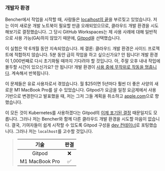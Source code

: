 ### 개발자 환경

Bencher에서 작업을 시작할 때, 사람들은 [localhost의 끝][dx tips]을 부르짖고 있었습니다.
저는 이미 새로운 개발 노트북이 필요할 만큼 오래되었으므로,
클라우드 개발 환경을 시도해보기로 결정했습니다.
그 당시 GitHub Workspaces는 제 사용 사례에 대해 일반적으로 사용 가능(GA)하지 않았기 때문에,
[Gitpod][gitpod]을 선택했습니다.

이 실험은 약 6개월 동안 지속되었습니다.
제 결론: 클라우드 개발 환경은 사이드 프로젝트에 적합하지 않습니다.
5분 동안 급히 작업을 하고 싶으신가요?
안 됩니다! 개발 환경이 1,000번째로 다시 초기화될 때까지 기다려야 할 것입니다.
아, 주말 오후 내내 작업에 몰두할 시간이 있으신가요?
안 됩니다! 개발 환경이 [사용 중에 무작위로 작동을 멈춥니다][github gitpod 9629]. 계속해서 반복됩니다.

이 문제들은 유료 사용자로서 겪었습니다.
월 $25이면 5년마다 훨씬 더 좋은 사양의 새로운 M1 MacBook Pro를 살 수 있었습니다.
Gitpod가 요금을 일정 요금제에서 사용 기반으로 변경한다고 발표했을 때,
저는 그저 그들 계획을 취소하고 [apple.com][apple]으로 향했습니다.

이 모든 것이 Kubernetes를 사용하겠다는 Gitpod의 [이제 포기된 결정][gitpod kubernetes] 때문일지도 모릅니다.
그러나 저는 Bencher와 함께 다른 클라우드 개발 환경을 시도할 마음이 없습니다.
결국, 기여자들이 쉽게 시작할 수 있도록 Gitpod 구성을 [dev 컨테이너][github bencher dev container]로 포팅했습니다.
그러나 저는 `localhost`를 고수할 것입니다.

> |   기술   | 판결 |
> | :------: | :--: |
> |  Gitpod  |  ❌   |
> | M1 MacBook Pro |  ✅  |

[dx tips]: https://dx.tips/the-end-of-localhost
[gitpod]: https://www.gitpod.io/
[github gitpod 9629]: https://github.com/gitpod-io/gitpod/issues/9629#issuecomment-1473986095
[apple]: https://www.apple.com
[gitpod kubernetes]: https://www.gitpod.io/blog/we-are-leaving-kubernetes
[github bencher dev container]: https://github.com/bencherdev/bencher/pkgs/container/bencher-dev-container
